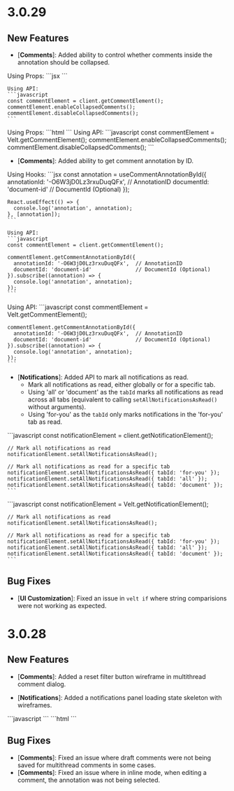 # 3.0.29

## New Features

- [**Comments**]: Added ability to control whether comments inside the annotation should be collapsed.

<Tabs>
  <Tab title="React / Next.js">
  Using Props:
    ```jsx
    <VeltComments collapsedComments={false} />
    ```

    Using API:
    ```javascript
    const commentElement = client.getCommentElement();
    commentElement.enableCollapsedComments();
    commentElement.disableCollapsedComments();
    ```
  </Tab>
  
  <Tab title="HTML / Other Frameworks">
  Using Props:
    ```html
    <velt-comments collapsed-comments="false"></velt-comments>
    ```
    Using API:
    ```javascript
    const commentElement = Velt.getCommentElement();
    commentElement.enableCollapsedComments();
    commentElement.disableCollapsedComments();
    ```
  </Tab>
</Tabs>

- [**Comments**]: Added ability to get comment annotation by ID.

<Tabs>
  <Tab title="React / Next.js">
  Using Hooks:
    ```jsx
    const annotation = useCommentAnnotationById({
      annotationId: '-O6W3jD0Lz3rxuDuqQFx',  // AnnotationID
      documentId: 'document-id'              // DocumentId (Optional)
    });

    React.useEffect(() => {
      console.log('annotation', annotation);
    }, [annotation]);
    ```

    Using API:
    ```javascript
    const commentElement = client.getCommentElement();

    commentElement.getCommentAnnotationById({
      annotationId: '-O6W3jD0Lz3rxuDuqQFx',  // AnnotationID
      documentId: 'document-id'              // DocumentId (Optional)
    }).subscribe((annotation) => {
      console.log('annotation', annotation);
    });
    ```
  </Tab>
  
  <Tab title="HTML / Other Frameworks">
    Using API:
    ```javascript
    const commentElement = Velt.getCommentElement();

    commentElement.getCommentAnnotationById({
      annotationId: '-O6W3jD0Lz3rxuDuqQFx',  // AnnotationID
      documentId: 'document-id'              // DocumentId (Optional)
    }).subscribe((annotation) => {
      console.log('annotation', annotation);
    });
    ```
  </Tab>
</Tabs>


- [**Notifications**]: Added API to mark all notifications as read.
  - Mark all notifications as read, either globally or for a specific tab.
  - Using 'all' or 'document' as the `tabId` marks all notifications as read across all tabs (equivalent to calling `setAllNotificationsAsRead()` without arguments).
  - Using 'for-you' as the `tabId` only marks notifications in the 'for-you' tab as read.
<Tabs>
  <Tab title="React / Next.js">
    ```javascript
    const notificationElement = client.getNotificationElement();
    
    // Mark all notifications as read
    notificationElement.setAllNotificationsAsRead();
    
    // Mark all notifications as read for a specific tab
    notificationElement.setAllNotificationsAsRead({ tabId: 'for-you' });
    notificationElement.setAllNotificationsAsRead({ tabId: 'all' });
    notificationElement.setAllNotificationsAsRead({ tabId: 'document' });
    ```
  </Tab>
  
  <Tab title="HTML / Other Frameworks">
    ```javascript
    const notificationElement = Velt.getNotificationElement();
    
    // Mark all notifications as read
    notificationElement.setAllNotificationsAsRead();
    
    // Mark all notifications as read for a specific tab
    notificationElement.setAllNotificationsAsRead({ tabId: 'for-you' });
    notificationElement.setAllNotificationsAsRead({ tabId: 'all' });
    notificationElement.setAllNotificationsAsRead({ tabId: 'document' });
    ```
  </Tab>
</Tabs>

## Bug Fixes

- [**UI Customization**]: Fixed an issue in `velt if` where string comparisions were not working as expected.


# 3.0.28

## New Features

- [**Comments**]: Added a reset filter button wireframe in multithread comment dialog.

- [**Notifications**]: Added a notifications panel loading state skeleton with wireframes.

<Tabs>
  <Tab title="React / Next.js">
    ```javascript
    <VeltNotificationsPanelWireframe.Skeleton />
    ```
  </Tab>
  
  <Tab title="HTML / Other Frameworks">
    ```html
    <velt-notifications-panel-skeleton></velt-notifications-panel-skeleton>
    ```
  </Tab>
</Tabs>

## Bug Fixes

- [**Comments**]: Fixed an issue where draft comments were not being saved for multithread comments in some cases.
- [**Comments**]: Fixed an issue where in inline mode, when editing a comment, the annotation was not being selected.

